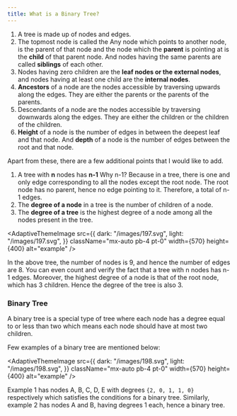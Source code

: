 ```yaml
---
title: What is a Binary Tree?
---
```


1. A tree is made up of nodes and edges.
2. The topmost node is called the Any node which points to another node, is the parent of that node and the node which the **parent** is pointing at is the **child** of that parent node. And nodes having the same parents are called **siblings** of each other.
3. Nodes having zero children are the **leaf nodes or the external nodes**, and nodes having at least one child are the **internal nodes**.
4. **Ancestors** of a node are the nodes accessible by traversing upwards along the edges. They are either the parents or the parents of the parents.
5. Descendants of a node are the nodes accessible by traversing downwards along the edges. They are either the children or the children of the children.
6. **Height** of a node is the number of edges in between the deepest leaf and that node. And **depth** of a node is the number of edges between the root and that node.

Apart from these, there are a few additional points that I would like to add.

1. A tree with **n** nodes has **n-1** Why n-1?
Because in a tree, there is one and only edge corresponding to all the nodes except the root node. The root node has no parent, hence no edge pointing to it. Therefore, a total of n-1 edges.
2. The **degree of a node** in a tree is the number of children of a node.
3. The **degree of a tree** is the highest degree of a node among all the nodes present in the tree.

<AdaptiveThemeImage
  src={{
    dark: "/images/197.svg",
    light: "/images/197.svg",
  }}
  className="mx-auto pb-4 pt-0"
  width={570}
  height={400}
  alt="example"
/>

In the above tree, the number of nodes is 9, and hence the number of edges are 8. You can even count and verify the fact that a tree with n nodes has n-1 edges. Moreover, the highest degree of a node is that of the root node, which has 3 children. Hence the degree of the tree is also 3.

### Binary Tree
A binary tree is a special type of tree where each node has a degree equal to or less than two which means each node should have at most two children.

Few examples of a binary tree are mentioned below:

<AdaptiveThemeImage
  src={{
    dark: "/images/198.svg",
    light: "/images/198.svg",
  }}
  className="mx-auto pb-4 pt-0"
  width={570}
  height={400}
  alt="example"
/>

Example 1 has nodes A, B, C, D, E with degrees `{2, 0, 1, 1, 0}` respectively which satisfies the conditions for a binary tree. Similarly, example 2 has nodes A and B, having degrees 1 each, hence a binary tree.

